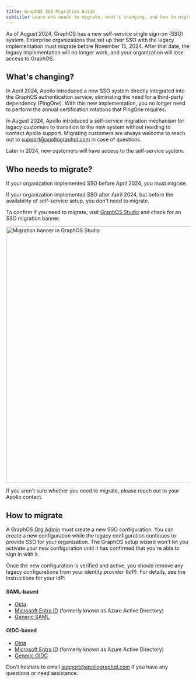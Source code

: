```yaml
---
title: GraphOS SSO Migration Guide
subtitle: Learn who needs to migrate, what's changing, and how to migrate
---
```


As of August 2024, GraphOS has a new self-service single sign-on (SSO) system. Enterprise organizations that set up their SSO with the legacy implementation must migrate before November 15, 2024.
After that date, the legacy implementation will no longer work, and your organization will lose access to GraphOS.

## What's changing?

In April 2024, Apollo introduced a new SSO system directly integrated into the GraphOS authentication service, eliminating the need for a third-party dependency (PingOne).
With this new implementation, you no longer need to perform the annual certification rotations that PingOne requires.

In August 2024, Apollo introduced a self-service migration mechanism for legacy customers to transition to the new system without needing to contact Apollo support.
Migrating customers are always welcome to reach out to [support@apollographql.com](mailto:support@apollographql.com) in case of questions.

Later in 2024, new customers will have access to the self-service system.

## Who needs to migrate?

If your organization implemented SSO before April 2024, you must migrate.

<Note>

If your organization implemented SSO after April 2024, but before the availability of self-service setup, you _don't_ need to migrate.

</Note>

To confirm if you need to migrate, visit [GraphOS Studio](https://studio.apollographql.com?referrer=docs-content) and check for an SSO migration banner.

<img
  src="../../../img/sso/migration-banner.jpg"
  alt="Migration banner in GraphOS Studio"
  className="screenshot"
  width="700"
/>

If you aren't sure whether you need to migrate, please reach out to your Apollo contact.

## How to migrate

A GraphOS [Org Admin](/graphos/org/members/#organization-wide-member-roles) must create a new SSO configuration.
You can create a new configuration while the legacy configuration continues to provide SSO for your organization.
The GraphOS setup wizard won't let you activate your new configuration until it has confirmed that you're able to sign in with it.

Once the new configuration is verified and active, you should remove any legacy configurations from your identity provider (IdP). For details, see the instructions for your IdP:

#### SAML-based

- [Okta](./saml-okta)
- [Microsoft Entra ID](./saml-microsoft-entra-id) (formerly known as Azure Active Directory)
- [Generic SAML](./saml-integration-guide)

#### OIDC-based

- [Okta](./oidc-okta)
- [Microsoft Entra ID](./oidc-microsoft-entra-id) (formerly known as Azure Active Directory)
- [Generic OIDC](./oidc-integration-guide/)

Don't hesitate to email [support@apollographql.com](mailto:support@apollographql.com) if you have any questions or need assistance.
